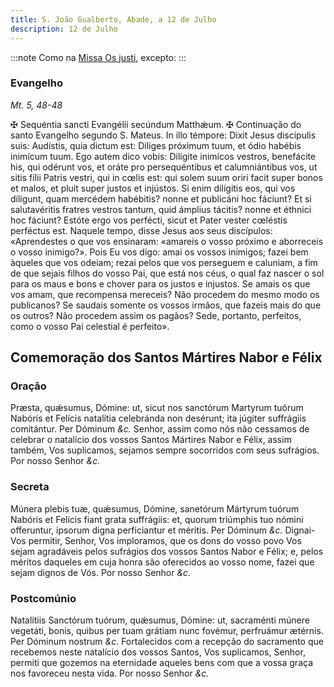 ```yaml
---
title: S. João Gualberto, Abade, a 12 de Julho
description: 12 de Julho
---
```


:::note
Como na [Missa Os justi](/missal/comum/16abades), excepto:
:::

### Evangelho

_Mt. 5, 48-48_

<div class="grid grid-cols-2 gap-5">
  <span class="text-justify">
    <span class="text-red-500">&#10016;</span> Sequéntia sancti Evangélii
    secúndum Matthǽum.
  </span>
  <span class="text-justify">
    <span class="text-red-500">&#10016;</span> Continuação do santo Evangelho
    segundo S. Mateus.
  </span>
  <span class="text-justify">
    In illo témpore: Dixit Jesus discípulis suis: Audístis, quia dictum est:
    Diliges próximum tuum, et ódio habébis inimícum tuum. Ego autem dico vobis:
    Dilígite inimícos vestros, benefácite his, qui odérunt vos, et oráte pro
    persequéntibus et calumniántibus vos, ut sitis fílii Patris vestri, qui in
    cœlis est: qui solem suum oriri facit super bonos et malos, et pluit super
    justos et injústos. Si enim dilígitis eos, qui vos díligunt, quam mercédem
    habébitis? nonne et publicáni hoc fáciunt? Et si salutavéritis fratres
    vestros tantum, quid ámplius tácitis? nonne et éthnici hoc fáciunt? Estóte
    ergo vos perfécti, sicut et Pater vester cœléstis perféctus est.
  </span>
  <span class="text-justify">
    Naquele tempo, disse Jesus aos seus discípulos: «Aprendestes o que vos
    ensinaram: «amareis o vosso próximo e aborreceis o vosso inimigo?». Pois Eu
    vos digo: amai os vossos inimigos; fazei bem àqueles que vos odeiam; rezai
    pelos que vos perseguem e caluniam, a fim de que sejais filhos do vosso Pai,
    que está nos céus, o qual faz nascer o sol para os maus e bons e chover para
    os justos e injustos. Se amais os que vos amam, que recompensa mereceis? Não
    procedem do mesmo modo os publicanos? Se saudais somente os vossos irmãos,
    que fazeis mais do que os outros? Não procedem assim os pagãos? Sede,
    portanto, perfeitos, como o vosso Pai celestial é perfeito».
  </span>
</div>

## Comemoração dos Santos Mártires Nabor e Félix

### Oração

<div class="grid grid-cols-2 gap-5">
  <span class="text-justify">
    Præsta, quǽsumus, Dómine: ut, sicut nos sanctórum Martyrum tuórum Nabóris et
    Felícis natalítia celebránda non desérunt; ita júgiter suffrágiis
    comitántur. Per Dóminum <em>&c.</em>
  </span>
  <span class="text-justify">
    Senhor, assim como nós não cessamos de celebrar o natalício dos vossos
    Santos Mártires Nabor e Félix, assim também, Vos suplicamos, sejamos sempre
    socorridos com seus sufrágios. Por nosso Senhor <em>&c.</em>
  </span>
</div>

### Secreta

<div class="grid grid-cols-2 gap-5">
  <span class="text-justify">
    Múnera plebis tuæ, quǽsumus, Dómine, sanetórum Mártyrum tuórum Nabóris et
    Felícis fiant grata suffrágiis: et, quorum triúmphis tuo nómini offeruntur,
    ipsorum digna perficiantur et méritis. Per Dóminum <em>&c.</em>
  </span>
  <span class="text-justify">
    Dignai-Vos permitir, Senhor, Vos imploramos, que os dons do vosso povo Vos
    sejam agradáveis pelos sufrágios dos vossos Santos Nabor e Félix; e, pelos
    méritos daqueles em cuja honra são oferecidos ao vosso nome, fazei que sejam
    dignos de Vós. Por nosso Senhor <em>&c.</em>
  </span>
</div>

### Postcomúnio

<div class="grid grid-cols-2 gap-5">
  <span class="text-justify">
    Natalítiis Sanctórum tuórum, quǽsumus, Dómine: ut, sacraménti múnere
    vegetáti, bonis, quibus per tuam grátiam nunc fovémur, perfruámur ætérnis.
    Per Dóminum nostrum <em>&c.</em>
  </span>
  <span class="text-justify">
    Fortalecidos com a recepção do sacramento que recebemos neste natalício dos
    vossos Santos, Vos suplicamos, Senhor, permiti que gozemos na eternidade
    aqueles bens com que a vossa graça nos favoreceu nesta vida. Por nosso
    Senhor <em>&c.</em>
  </span>
</div>
